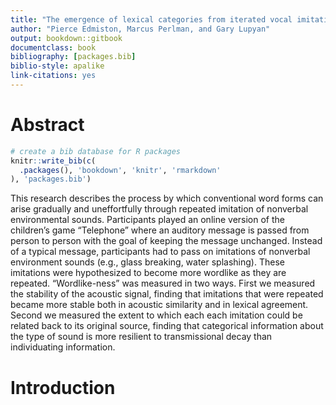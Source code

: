 ```yaml
--- 
title: "The emergence of lexical categories from iterated vocal imitation"
author: "Pierce Edmiston, Marcus Perlman, and Gary Lupyan"
output: bookdown::gitbook
documentclass: book
bibliography: [packages.bib]
biblio-style: apalike
link-citations: yes
---
```


# Abstract {-}

```r
# create a bib database for R packages
knitr::write_bib(c(
  .packages(), 'bookdown', 'knitr', 'rmarkdown'
), 'packages.bib')
```

This research describes the process by which conventional word forms can arise gradually and uneffortfully through repeated imitation of nonverbal environmental sounds. Participants played an online version of the children's game "Telephone" where an auditory message is passed from person to person with the goal of keeping the message unchanged. Instead of a typical message, participants had to pass on imitations of nonverbal environment sounds (e.g., glass breaking, water splashing). These imitations were hypothesized to become more wordlike as they are repeated. "Wordlike-ness" was measured in two ways. First we measured the stability of the acoustic signal, finding that imitations that were repeated became more stable both in acoustic similarity and in lexical agreement. Second we measured the extent to which each each imitation could be related back to its original source, finding that categorical information about the type of sound is more resilient to transmissional decay than individuating information.

# Introduction {-}
